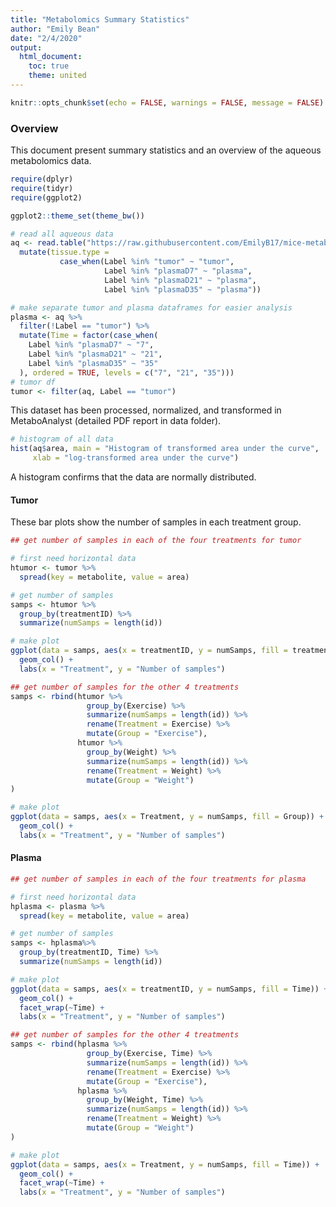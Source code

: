```yaml
---
title: "Metabolomics Summary Statistics"
author: "Emily Bean"
date: "2/4/2020"
output:
  html_document:
    toc: true
    theme: united
---
```


```r
knitr::opts_chunk$set(echo = FALSE, warnings = FALSE, message = FALSE)
```

### Overview

This document present summary statistics and an overview of the aqueous metabolomics data.

```r
require(dplyr)
require(tidyr)
require(ggplot2)

ggplot2::theme_set(theme_bw())

# read all aqueous data
aq <- read.table("https://raw.githubusercontent.com/EmilyB17/mice-metab/master/data/allAqueousCleaned.txt", header = TRUE, stringsAsFactors = TRUE) %>% 
  mutate(tissue.type =
           case_when(Label %in% "tumor" ~ "tumor",
                     Label %in% "plasmaD7" ~ "plasma",
                     Label %in% "plasmaD21" ~ "plasma",
                     Label %in% "plasmaD35" ~ "plasma"))

# make separate tumor and plasma dataframes for easier analysis 
plasma <- aq %>% 
  filter(!Label == "tumor") %>% 
  mutate(Time = factor(case_when(
    Label %in% "plasmaD7" ~ "7",
    Label %in% "plasmaD21" ~ "21",
    Label %in% "plasmaD35" ~ "35"
  ), ordered = TRUE, levels = c("7", "21", "35")))
# tumor df
tumor <- filter(aq, Label == "tumor")
```

This dataset has been processed, normalized, and transformed in MetaboAnalyst (detailed PDF report in data folder).

```r

# histogram of all data
hist(aq$area, main = "Histogram of transformed area under the curve",
     xlab = "log-transformed area under the curve")

```


A histogram confirms that the data are normally distributed.

#### Tumor

These bar plots show the number of samples in each treatment group.

```r
## get number of samples in each of the four treatments for tumor

# first need horizontal data
htumor <- tumor %>% 
  spread(key = metabolite, value = area)

# get number of samples
samps <- htumor %>% 
  group_by(treatmentID) %>% 
  summarize(numSamps = length(id))

# make plot
ggplot(data = samps, aes(x = treatmentID, y = numSamps, fill = treatmentID)) +
  geom_col() +
  labs(x = "Treatment", y = "Number of samples")

```

```r
## get number of samples for the other 4 treatments
samps <- rbind(htumor %>% 
                 group_by(Exercise) %>% 
                 summarize(numSamps = length(id)) %>% 
                 rename(Treatment = Exercise) %>% 
                 mutate(Group = "Exercise"),
               htumor %>% 
                 group_by(Weight) %>% 
                 summarize(numSamps = length(id)) %>% 
                 rename(Treatment = Weight) %>% 
                 mutate(Group = "Weight")
)

# make plot
ggplot(data = samps, aes(x = Treatment, y = numSamps, fill = Group)) +
  geom_col() +
  labs(x = "Treatment", y = "Number of samples")
```

#### Plasma

```r

## get number of samples in each of the four treatments for plasma

# first need horizontal data
hplasma <- plasma %>% 
  spread(key = metabolite, value = area)

# get number of samples
samps <- hplasma%>% 
  group_by(treatmentID, Time) %>% 
  summarize(numSamps = length(id))

# make plot
ggplot(data = samps, aes(x = treatmentID, y = numSamps, fill = Time)) +
  geom_col() +
  facet_wrap(~Time) +
  labs(x = "Treatment", y = "Number of samples")
```

```r
## get number of samples for the other 4 treatments
samps <- rbind(hplasma %>% 
                 group_by(Exercise, Time) %>% 
                 summarize(numSamps = length(id)) %>% 
                 rename(Treatment = Exercise) %>% 
                 mutate(Group = "Exercise"),
               hplasma %>% 
                 group_by(Weight, Time) %>% 
                 summarize(numSamps = length(id)) %>% 
                 rename(Treatment = Weight) %>% 
                 mutate(Group = "Weight")
)

# make plot
ggplot(data = samps, aes(x = Treatment, y = numSamps, fill = Time)) +
  geom_col() +
  facet_wrap(~Time) +
  labs(x = "Treatment", y = "Number of samples")
```


